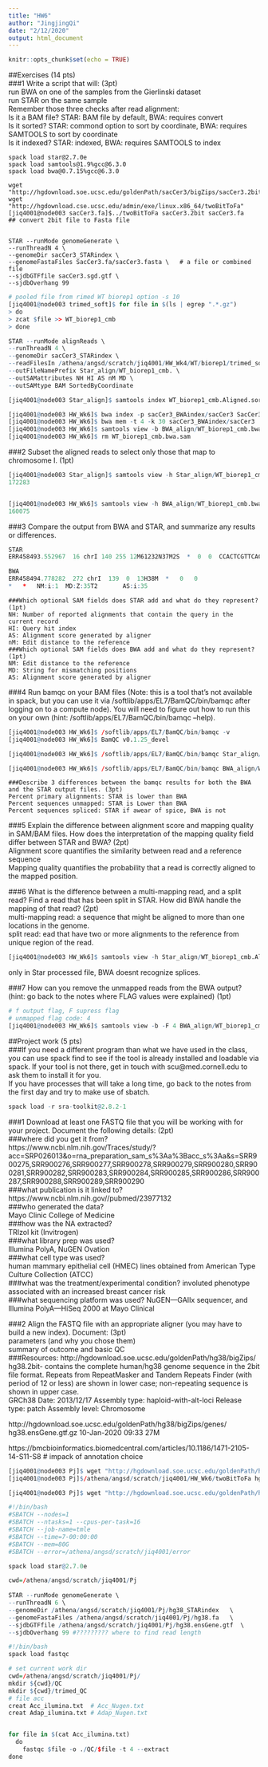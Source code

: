 ```yaml
---
title: "HW6"
author: "JingjingQi"
date: "2/12/2020"
output: html_document
---
```


```r
knitr::opts_chunk$set(echo = TRUE)
```

##Exercises (14 pts)  
###1 Write a script that will: (3pt)  
    run BWA on one of the samples from the Gierlinski dataset  
    run STAR on the same sample  
Remember those three checks after read alignment:  
Is it a BAM file?   STAR: BAM file by default,  BWA: requires convert  
Is it sorted?  STAR: commond option to sort by coordinate, BWA: requires SAMTOOLS to sort by coordinate  
Is it indexed?  STAR: indexed,   BWA: requires SAMTOOLS to index  
```eavl
spack load star@2.7.0e
spack load samtools@1.9%gcc@6.3.0
spack load bwa@0.7.15%gcc@6.3.0

wget "http://hgdownload.soe.ucsc.edu/goldenPath/sacCer3/bigZips/sacCer3.2bit"
wget "http://hgdownload.cse.ucsc.edu/admin/exe/linux.x86_64/twoBitToFa"
[jiq4001@node003 sacCer3.fa]$../twoBitToFa sacCer3.2bit sacCer3.fa    ## convert 2bit file to Fasta file


STAR --runMode genomeGenerate \
--runThreadN 4 \
--genomeDir sacCer3_STARindex \
--genomeFastaFiles SacCer3.fa/sacCer3.fasta \   # a file or combined file
--sjdbGTFfile sacCer3.sgd.gtf \
--sjdbOverhang 99

```

```r
# pooled file from rimed WT biorep1 option -s 10
[jiq4001@node003 trimed_soft]$ for file in $(ls | egrep ".*.gz")   
> do
> zcat $file >> WT_biorep1_cmb
> done

STAR --runMode alignReads \
--runThreadN 4 \
--genomeDir sacCer3_STARindex \
--readFilesIn /athena/angsd/scratch/jiq4001/HW_Wk4/WT/biorep1/trimed_soft/WT_biorep1_cmb \
--outFileNamePrefix Star_align/WT_biorep1_cmb. \
--outSAMattributes NH HI AS nM MD \
--outSAMtype BAM SortedByCoordinate

[jiq4001@node003 Star_align]$ samtools index WT_biorep1_cmb.Aligned.sortedByCoord.out.bam
```
 


```r
[jiq4001@node003 HW_Wk6]$ bwa index -p sacCer3_BWAindex/sacCer3 SacCer3.fa/sacCer3.fasta # creat index
[jiq4001@node003 HW_Wk6]$ bwa mem -t 4 -k 30 sacCer3_BWAindex/sacCer3  /athena/angsd/scratch/jiq4001/HW_Wk4/WT/biorep1/trimed_soft/WT_biorep1_cmb > BWA_align/WT_biorep1_cmb.bwa.sam 
[jiq4001@node003 HW_Wk6]$ samtools view -b BWA_align/WT_biorep1_cmb.bwa.sam | samtools sort -o BWA_align/WT_biorep1_cmb.bwa.bam
[jiq4001@node003 HW_Wk6]$ rm WT_biorep1_cmb.bwa.sam

```


###2 Subset the aligned reads to select only those that map to chromosome I. (1pt)  
```r

[jiq4001@node003 Star_align]$ samtools view -h Star_align/WT_biorep1_cmb.Aligned.sortedByCoord.out.bam | egrep "\schrI\s" | wc -l
172283


[jiq4001@node003 HW_Wk6]$ samtools view -h BWA_align/WT_biorep1_cmb.bwa.bam | egrep "\schrI\s" | wc -l
160075

```

###3 Compare the output from BWA and STAR, and summarize any results or differences.  
```r
STAR
ERR458493.552967  16 chrI 140 255 12M61232N37M2S  *  0  0  CCACTCGTTCACCAGGGCCGGCGGGCTGATCACTTTATCGTGCATCTTGGC     BB?HHJJIGHHJIGIIJJIJGIJIJJIIIGHBJJJJJJHHHHFFDDDA1+B     NH:i:1  HI:i:1  AS:i:41 nM:i:2

BWA
ERR458494.778282  272 chrI  139  0  13H38M  *   0   0       
*   *   NM:i:1  MD:Z:35T2       AS:i:35
```
    ###Which optional SAM fields does STAR add and what do they represent? (1pt)   
    NH: Number of reported alignments that contain the query in the current record  
    HI: Query hit index  
    AS: Alignment score generated by aligner 
    nM: Edit distance to the reference  
    ###Which optional SAM fields does BWA add and what do they represent? (1pt)  
    NM: Edit distance to the reference 
    MD: String for mismatching positions  
    AS: Alignment score generated by aligner  
###4 Run bamqc on your BAM files (Note: this is a tool that’s not available in spack, but you can use it via /softlib/apps/EL7/BamQC/bin/bamqc after logging on to a compute node). You will need to figure out how to run this on your own (hint: /softlib/apps/EL7/BamQC/bin/bamqc --help).  
```r
[jiq4001@node003 HW_Wk6]$ /softlib/apps/EL7/BamQC/bin/bamqc -v
[jiq4001@node003 HW_Wk6]$ BamQC v0.1.25_devel

[jiq4001@node003 HW_Wk6]$ /softlib/apps/EL7/BamQC/bin/bamqc Star_align/WT_biorep1_cmb.Aligned.sortedByCoord.out.bam -f sacCer3.sgd.gtf -g SacCer3.fa/ -o Star_align/ --extract

[jiq4001@node003 HW_Wk6]$ /softlib/apps/EL7/BamQC/bin/bamqc BWA_align/WT_biorep1_cmb.bwa.bam -f sacCer3.sgd.gtf -g SacCer3.fa/ -o BWA_align/ --extract

```
    ###Describe 3 differences between the bamqc results for both the BWA and the STAR output files. (3pt)  
    Percent primary alignments: STAR is lower than BWA  
    Percent sequences unmapped: STAR is Lower than BWA  
    Percent sequences spliced: STAR if awear of spice, BWA is not  
###5 Explain the difference between alignment score and mapping quality in SAM/BAM files. How does the interpretation of the mapping quality field differ between STAR and BWA? (2pt)  
Alignment score quantifies the similarity between read and a reference sequence  
Mapping quality quantifies the probability that a read is correctly aligned to the mapped position.  

###6 What is the difference between a multi-mapping read, and a split read? Find a read that has been split in STAR. How did BWA handle the mapping of that read? (2pt)  
multi-mapping read: a sequence that might be aligned to more than one locations in the genome.  
split read: ead that have two or more alignments to the reference from unique region of the read.  
```r
[jiq4001@node003 HW_Wk6]$ samtools view -h Star_align/WT_biorep1_cmb.Aligned.sortedByCoord.out.bam | head -n 100 | egrep ".*([0-9]+N)+.*"

```
only in Star processed file, BWA doesnt recognize splices.  

###7 How can you remove the unmapped reads from the BWA output? (hint: go back to the notes where FLAG values were explained) (1pt)
```r
# f output flag, F supress flag    
# unmapped flag code: 4
[jiq4001@node003 HW_Wk6]$ samtools view -b -F 4 BWA_align/WT_biorep1_cmb.bwa.bam > BWA_align/WT_biorep1_cmb.bwa_mapped.bam
```

##Project work (5 pts)  
###If you need a different program than what we have used in the class, you can use spack find to see if the tool is already installed and loadable via spack. If your tool is not there, get in touch with scu@med.cornell.edu to ask them to install it for you.  
If you have processes that will take a long time, go back to the notes from the first day and try to make use of sbatch.  
```r
spack load -r sra-toolkit@2.8.2-1
```

###1 Download at least one FASTQ file that you will be working with for your project. Document the following details: (2pt)  
    ###where did you get it from?   
    https://www.ncbi.nlm.nih.gov/Traces/study/?acc=SRP026013&o=rna_preparation_sam_s%3Aa%3Bacc_s%3Aa&s=SRR900275,SRR900276,SRR900277,SRR900278,SRR900279,SRR900280,SRR900281,SRR900282,SRR900283,SRR900284,SRR900285,SRR900286,SRR900287,SRR900288,SRR900289,SRR900290  
    ###what publication is it linked to?   
    https://www.ncbi.nlm.nih.gov//pubmed/23977132   
    ###who generated the data?  
    Mayo Clinic College of Medicine  
    ###how was the NA extracted?  
    TRIzol kit (Invitrogen)  
    ###what library prep was used?  
    Illumina PolyA, NuGEN Ovation  
    ###what cell type was used?  
    human mammary epithelial cell (HMEC) lines obtained from American Type Culture Collection (ATCC)  
    ###what was the treatment/experimental condition? 
    involuted phenotype associated with an increased breast cancer risk  
    ###what sequencing platform was used?
    NuGEN---GAIIx sequencer, and Illumina PolyA---HiSeq 2000 at Mayo Clinical  
    
###2 Align the FASTQ file with an appropriate aligner (you may have to build a new index). Document: (3pt)  
    parameters (and why you chose them)  
    summary of outcome and basic QC  
###Resources: 
http://hgdownload.soe.ucsc.edu/goldenPath/hg38/bigZips/
hg38.2bit- contains the complete human/hg38 genome sequence
    in the 2bit file format.  Repeats from RepeatMasker and Tandem Repeats
    Finder (with period of 12 or less) are shown in lower case; non-repeating
    sequence is shown in upper case.  
GRCh38
Date: 2013/12/17
Assembly type: haploid-with-alt-loci
Release type: patch
Assembly level: Chromosome 

http://hgdownload.soe.ucsc.edu/goldenPath/hg38/bigZips/genes/  
hg38.ensGene.gtf.gz       10-Jan-2020 09:33   27M  

https://bmcbioinformatics.biomedcentral.com/articles/10.1186/1471-2105-14-S11-S8 # impack of annotation choice  

```r
[jiq4001@node003 Pj]$ wget "http://hgdownload.soe.ucsc.edu/goldenPath/hg38/bigZips/hg38.2bit"
[jiq4001@node003 Pj]$/athena/angsd/scratch/jiq4001/HW_Wk6/twoBitToFa hg38.2bit hg38.fa

[jiq4001@node003 Pj]$ wget "http://hgdownload.soe.ucsc.edu/goldenPath/hg38/bigZips/genes/hg38.ensGene.gtf.gz"

#!/bin/bash
#SBATCH --nodes=1
#SBATCH --ntasks=1 --cpus-per-task=16
#SBATCH --job-name=tmle
#SBATCH --time=7-00:00:00
#SBATCH --mem=80G
#SBATCH --error=/athena/angsd/scratch/jiq4001/error

spack load star@2.7.0e

cwd=/athena/angsd/scratch/jiq4001/Pj
  
STAR --runMode genomeGenerate \
--runThreadN 6 \
--genomeDir /athena/angsd/scratch/jiq4001/Pj/hg38_STARindex   \
--genomeFastaFiles /athena/angsd/scratch/jiq4001/Pj/hg38.fa   \
--sjdbGTFfile /athena/angsd/scratch/jiq4001/Pj/hg38.ensGene.gtf  \
--sjdbOverhang 99 #????????? where to find read length
```

```r
#!/bin/bash 
spack load fastqc

# set current work dir
cwd=/athena/angsd/scratch/jiq4001/Pj/
mkdir ${cwd}/QC
mkdir ${cwd}/trimed_QC
# file acc
creat Acc_ilumina.txt  # Acc_Nugen.txt
creat Adap_ilumina.txt # Adap_Nugen.txt


for file in $(cat Acc_ilumina.txt)
  do
    fastqc $file -o ./QC/$file -t 4 --extract
done


```


